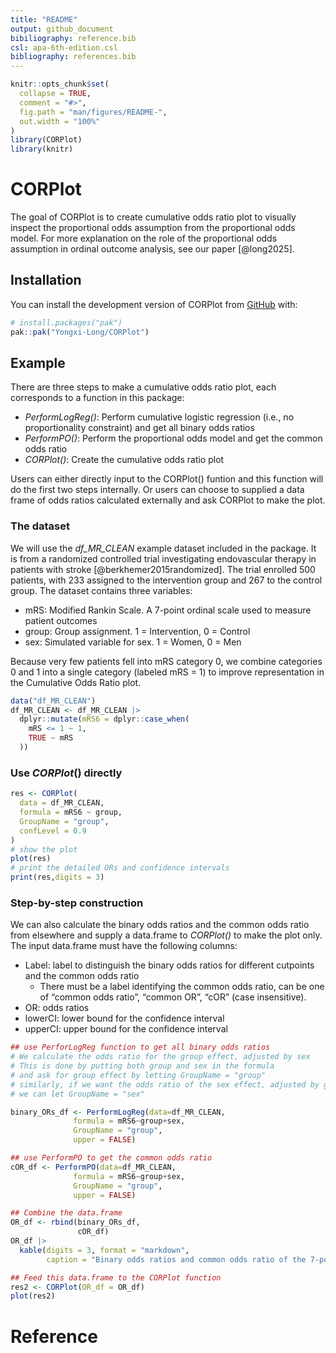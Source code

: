 ```yaml
---
title: "README"
output: github_document
bibiliography: reference.bib
csl: apa-6th-edition.csl
bibliography: references.bib
---
```


<!-- README.md is generated from README.Rmd. Please edit that file -->

```r
knitr::opts_chunk$set(
  collapse = TRUE,
  comment = "#>",
  fig.path = "man/figures/README-",
  out.width = "100%"
)
library(CORPlot)
library(knitr)
```

# CORPlot

<!-- badges: start -->

<!-- badges: end -->

The goal of CORPlot is to create cumulative odds ratio plot to visually inspect the proportional odds assumption from the proportional odds model. For more explanation on the role of the proportional odds assumption in ordinal outcome analysis, see our paper \doi{10.1212/WNL.0000000000214146}
 [@long2025].

## Installation

You can install the development version of CORPlot from [GitHub](https://github.com/) with:

``` r
# install.packages("pak")
pak::pak("Yongxi-Long/CORPlot")
```

## Example

There are three steps to make a cumulative odds ratio plot, each corresponds to a function in this package:

-   *PerformLogReg()*: Perform cumulative logistic regression (i.e., no proportionality constraint) and get all binary odds ratios
-   *PerformPO()*: Perform the proportional odds model and get the common odds ratio
-   *CORPlot()*: Create the cumulative odds ratio plot

Users can either directly input to the CORPlot() funtion and this function will do the first two steps internally. Or users can choose to supplied a data frame of odds ratios calculated externally and ask CORPlot to make the plot.

### The dataset

We will use the *df_MR_CLEAN* example dataset included in the package. It is from a randomized controlled trial investigating endovascular therapy in patients with stroke [@berkhemer2015randomized]. The trial enrolled 500 patients, with 233 assigned to the intervention group and 267 to the control group. The dataset contains three variables:

-   mRS: Modified Rankin Scale. A 7-point ordinal scale used to measure patient outcomes
-   group: Group assignment. 1 = Intervention, 0 = Control
-   sex: Simulated variable for sex. 1 = Women, 0 = Men

Because very few patients fell into mRS category 0, we combine categories 0 and 1 into a single category (labeled mRS = 1) to improve representation in the Cumulative Odds Ratio plot.

```r
data("df_MR_CLEAN")
df_MR_CLEAN <- df_MR_CLEAN |>
  dplyr::mutate(mRS6 = dplyr::case_when(
    mRS <= 1 ~ 1,
    TRUE ~ mRS
  ))
```

### Use *CORPlot*() directly

```r
res <- CORPlot(
  data = df_MR_CLEAN,
  formula = mRS6 ~ group,
  GroupName = "group",
  confLevel = 0.9
)
# show the plot
plot(res)
# print the detailed ORs and confidence intervals
print(res,digits = 3)

```

### Step-by-step construction

We can also calculate the binary odds ratios and the common odds ratio from elsewhere and supply a data.frame to *CORPlot()* to make the plot only. The input data.frame must have the following columns:

-   Label: label to distinguish the binary odds ratios for different cutpoints and the common odds ratio
    -   There must be a label identifying the common odds ratio, can be one of "common odds ratio", "common OR", "cOR" (case insensitive).
-   OR: odds ratios
-   lowerCI: lower bound for the confidence interval
-   upperCI: upper bound for the confidence interval

```r
## use PerforLogReg function to get all binary odds ratios
# We calculate the odds ratio for the group effect, adjusted by sex
# This is done by putting both group and sex in the formula
# and ask for group effect by letting GroupName = "group"
# similarly, if we want the odds ratio of the sex effect, adjusted by group
# we can let GroupName = "sex"

binary_ORs_df <- PerformLogReg(data=df_MR_CLEAN,
              formula = mRS6~group+sex,
              GroupName = "group",
              upper = FALSE)

## use PerformPO to get the common odds ratio
cOR_df <- PerformPO(data=df_MR_CLEAN,
              formula = mRS6~group+sex,
              GroupName = "group",
              upper = FALSE)

## Combine the data.frame
OR_df <- rbind(binary_ORs_df,
               cOR_df)
OR_df |>
  kable(digits = 3, format = "markdown",
        caption = "Binary odds ratios and common odds ratio of the 7-point mRS outcome in the MR CLEAN trial") 

## Feed this data.frame to the CORPlot function
res2 <- CORPlot(OR_df = OR_df)
plot(res2)
```

# Reference
